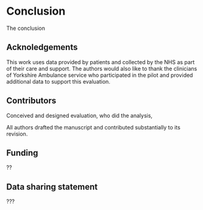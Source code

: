 # Conclusion {-}
The conclusion


## Acknoledgements {-}

This work uses data provided by patients and collected by the NHS as part of their care and support. The authors would
also like to thank the clinicians of Yorkshire Ambulance service who participated in the pilot and provided additional data to support this evaluation.

## Contributors {-}

Conceived and designed evaluation, who did the analysis, 

All authors drafted the manuscript and contributed substantially to its revision.

## Funding {-}

??

## Data sharing statement {-}

???


